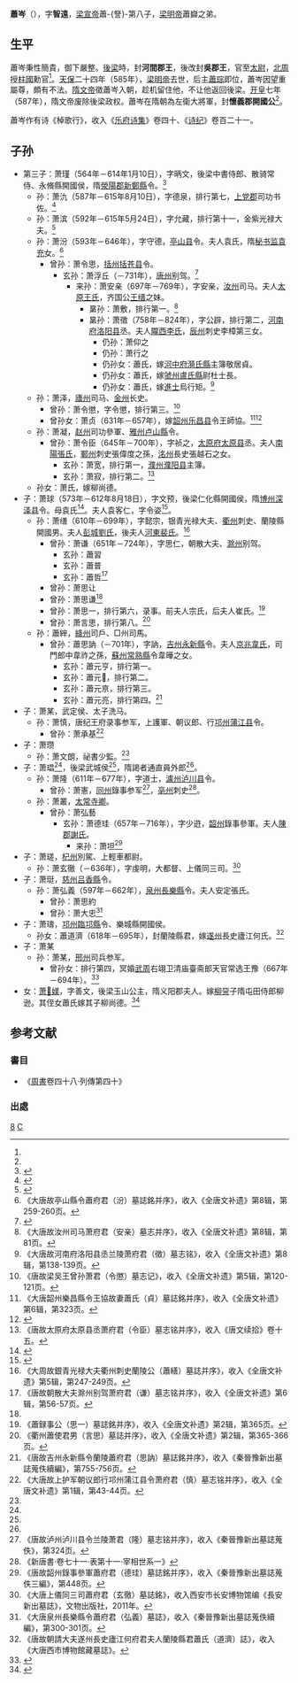 '''蕭岑'''（{{bd|6世紀||？|catIdx=X}}），字'''智遠'''，[[梁宣帝|梁宣帝]]蕭-{詧}-第八子，[[梁明帝|梁明帝]]蕭巋之弟。

==生平==
蕭岑秉性簡貴，御下嚴整。[[後梁_(南朝)|後梁]]時，封'''河間郡王'''，後改封'''吳郡王'''，官至[[太尉|太尉]]，[[北周|北周]]授[[柱國|柱國]]勳官<ref name=hm/>。[[天保_(西梁)|天保]]二十四年（585年），[[梁明帝|梁明帝]]去世，后主[[蕭琮|蕭琮]]即位，蕭岑因望重屬尊，頗有不法。[[隋文帝|隋文帝]]徵蕭岑入朝，趁机留住他，不让他返回後梁。[[开皇|开皇]]七年（587年），隋文帝废除後梁政权。蕭岑在隋朝為左衛大將軍，封'''懷義郡開國公'''<ref name=hm/>。

蕭岑作有诗《棹歌行》，收入《[[乐府诗集|乐府诗集]]》卷四十、《[[诗纪|诗纪]]》卷百二十一。

==子孙==
{{參見|蘭陵蕭氏世系圖 (梁室分系)}}
* 第三子：萧瑾（564年－614年1月10日），字昞文，後梁中書侍郎、散骑常侍、永脩縣開國侯，隋[[滎陽郡|滎陽郡]][[新鄭縣|新鄭縣]]令。<ref>{{cite web|title=《大隋故滎陽郡新鄭縣令蕭明府（瑾）墓誌銘并序》|url=http://csid.zju.edu.cn/tomb/stone/detail?id=8a8fbda74ca22703014ca22a5b9415cf&rubbingId=8a8fbda74d093780014d27012f4015e2|publisher=浙江大學中國歷代墓誌數據庫|access-date=2021-01-13|archive-date=2021-01-14|archive-url=https://web.archive.org/web/20210114130525/http://csid.zju.edu.cn/tomb/stone/detail?id=8a8fbda74ca22703014ca22a5b9415cf&rubbingId=8a8fbda74d093780014d27012f4015e2|dead-url=no}}</ref>
** 孙：萧氿（587年－615年8月10日），字德泉，排行第七，[[上党郡|上党郡]]司功书佐。<ref>{{cite web|title=《隋故上黨郡司功書佐蕭君（氿）墓誌銘并序》|url=http://csid.zju.edu.cn/tomb/stone/detail?id=8a8fbda74ca22703014ca22a60751604&rubbingId=8a8fbda74d093780014d270138671617|publisher=浙江大學中國歷代墓誌數據庫|access-date=2021-01-13|archive-date=2021-01-14|archive-url=https://web.archive.org/web/20210114080243/http://csid.zju.edu.cn/tomb/stone/detail?id=8a8fbda74ca22703014ca22a60751604&rubbingId=8a8fbda74d093780014d270138671617|dead-url=no}}</ref>
** 孙：萧滨（592年－615年5月24日），字允藏，排行第十一，金紫光禄大夫。<ref>{{cite web|title=《大隋金紫光祿大夫蕭岑孫內宮堂姪故蕭濱之銘》|url=http://csid.zju.edu.cn/tomb/stone/detail?id=8a8fbda74ca22703014ca22a5eff15f5&rubbingId=8a8fbda74d093780014d270135b41608|publisher=浙江大學中國歷代墓誌數據庫|access-date=2021-01-13|archive-date=2021-01-15|archive-url=https://web.archive.org/web/20210115023827/http://csid.zju.edu.cn/tomb/stone/detail?id=8a8fbda74ca22703014ca22a5eff15f5&rubbingId=8a8fbda74d093780014d270135b41608|dead-url=no}}</ref>
** 孙：萧汾（593年－646年），字守德，[[亭山县|亭山县]]令。夫人袁氏，隋[[秘书监|秘书监]][[袁充|袁充]]女。<ref>《大唐故亭山縣令蕭府君（汾）墓誌銘并序》，收入《全唐文补遗》第8辑，第259-260页。</ref>
*** 曾孙：萧令思，[[括州|括州]][[莲都区|括苍县]]令。
**** 玄孙：萧浮丘（－731年），[[唐州_(唐朝)|唐州]]别驾。<ref>{{cite web|title=《唐故唐州別駕蕭君（浮丘）墓誌銘》|url=http://csid.zju.edu.cn/tomb/stone/detail?id=8a8fbda74ca22703014ca228fd4b07d4&rubbingId=8a8fbda74d093780014d26fed2f007e7|publisher=浙江大學中國歷代墓誌數據庫|access-date=2021-01-13|archive-date=2021-01-14|archive-url=https://web.archive.org/web/20210114212338/http://csid.zju.edu.cn/tomb/stone/detail?id=8a8fbda74ca22703014ca228fd4b07d4&rubbingId=8a8fbda74d093780014d26fed2f007e7|dead-url=no}}</ref>
***** 来孙：萧安亲（697年－769年），字安亲，[[汝州_(古代)|汝州]]司马。夫人[[太原王氏|太原王氏]]，齐国公[[王缙|王缙]]之妹。
****** 晜孙：萧敷，排行第一。<ref>《大唐故汝州司马萧府君（安亲）墓志并序》，收入《全唐文补遗》第8辑，第81页。</ref>
****** 晜孙：萧徵（758年－824年），字公辟，排行第二，[[河南府|河南府]][[洛阳县|洛阳县]]丞。夫人[[隴西李氏|隴西李氏]]，[[辰州_(隋朝)|辰州]]刺史李樟第三女。
******* 仍孙：萧仰之
******* 仍孙：萧行之
******* 仍孙女：蕭氏，嫁[[蒲州_(北周)|河中府]][[漪氏縣|漪氏縣]]主簿敬居貞。
******* 仍孙女：蕭氏，嫁[[虢州|虢州]][[盧氏縣|盧氏縣]]尉杜士長。
******* 仍孙女：蕭氏，嫁[[進士|進士]]烏行矩。<ref>《大唐故河南府洛阳县丞兰陵萧府君（徵）墓志铭》，收入《全唐文补遗》第8辑，第138-139页。</ref>
** 孙：萧泽，[[廬州_(隋朝)|廬州]]司马、[[金州_(陕西)|金州]]长史。
*** 曾孙：萧令懲，字令懲，排行第三。<ref>《唐故梁吴王曾孙萧君（令懲）墓志记》，收入《全唐文补遗》第5辑，第120-121页。</ref>
*** 曾孙女：萧贞（631年－657年），嫁[[韶州|韶州]][[樂昌縣_(廣東)|乐昌县]]令王師協。<ref>《大唐韶州樂昌縣令王協故妻蕭氏（貞）墓誌銘并序》，收入《全唐文补遗》第6辑，第323页。</ref><ref>{{cite web|title=《大周故韶州樂昌縣令上柱國王府君（師協）墓誌銘》|url=http://csid.zju.edu.cn/tomb/stone/detail?id=8a8fbda74ca22703014ca229c9f5100f&rubbingId=8a8fbda74d093780014d270036dd1022|publisher=浙江大學中國歷代墓誌數據庫}}</ref>
** 孙：萧凝，[[赵州_(北齐)|赵州]]司功參軍、[[雅州|雅州]][[卢山縣|卢山縣]]令。
*** 曾孙：萧令臣（645年－700年），字祯之，[[太原府|太原府]][[太原县|太原县]]丞。夫人[[南陽張氏|南陽張氏]]，[[鄆州|鄆州]]刺史張偉度之孫，[[洺州|洺州]]長史張越石之女。
**** 玄孙：萧宽，排行第一，[[濮州|濮州]][[濮阳县|濮阳县]]主簿。
**** 玄孙：萧寂，排行第二。<ref>《唐故太原府太原县丞萧府君（令臣）墓志铭并序》，收入《唐文续拾》卷十五。</ref>
** 孙女：萧氏，嫁柳尚德。
* 子：萧球（573年－612年8月18日），字文预，後梁仁化縣開國侯，隋[[博州|博州]][[深泽县|深泽县]]令。母袁氏<ref>{{cite web|title=《隋蕭球誌》|url=http://csid.zju.edu.cn/tomb/stone/detail?id=8a8fbda74ca22703014ca22a58cd15b0&rubbingId=8a8fbda74d093780014d270129be15c3|publisher=浙江大學中國歷代墓誌數據庫}}</ref>。夫人袁客仁，字令姿<ref>{{cite web|title=《梁太子洗馬秘書丞仁化侯隨博州深澤縣令蕭公（球）夫人袁氏（客仁）墓誌銘》|url=http://csid.zju.edu.cn/tomb/stone/detail?id=8a8fbda74ca22703014ca22a66621647&rubbingId=8a8fbda74d093780014d2701433f165a|publisher=浙江大學中國歷代墓誌數據庫}}</ref>。
** 孙：萧缮（610年－699年），字懿宗，银青光禄大夫、[[衢州|衢州]]刺史、蘭陵縣開國男。夫人[[彭城劉氏|彭城劉氏]]，後夫人[[河東裴氏|河東裴氏]]。<ref name=shan>《大周故銀青光禄大夫衢州刺史蘭陵公（蕭繕）墓誌并序》，收入《全唐文补遗》第5辑，第247-249页。</ref>
*** 曾孙：萧谦（651年－724年），字思仁，朝散大夫、[[滁州_(古代)|滁州]]别驾。
**** 玄孙：蕭習
**** 玄孙：蕭普
**** 玄孙：蕭哲<ref>《唐故朝散大夫滁州别驾萧府君（谦）墓志铭并序》，收入《全唐文补遗》第6辑，第56-57页。</ref>
*** 曾孙：萧思让
*** 曾孙：萧思谦<ref name=shan/>
*** 曾孙：萧思一，排行第六，录事。前夫人宗氏，后夫人崔氏。<ref>《蕭録事公（思一）墓誌銘并序》，收入《全唐文补遗》第2辑，第365页。</ref>
*** 曾孙：萧言思，排行第八。<ref>《衢州蕭使君男（言思）墓誌并序》，收入《全唐文补遗》第2辑，第365-366页。</ref>
** 孙：蕭縡，[[絳州|絳州]]司戶、□州司馬。
*** 曾孙：蕭思訥（－701年），字訥，[[吉州_(隋朝)|吉州]][[永新縣|永新縣]]令。夫人[[京兆韋氏|京兆韋氏]]，司門郎中韋祚之孫，[[蘇州_(古代)|蘇州]][[常熟縣|常熟縣]]令韋曄之女。
**** 玄孙：蕭元亨，排行第一。
**** 玄孙：蕭元𠅲，排行第二。
**** 玄孙：蕭元亰，排行第三。
**** 玄孙：蕭元亮，排行第四。<ref>《唐故吉州永新縣令蘭陵蕭府君（思訥）墓誌銘并序》，收入《秦晉豫新出墓誌蒐佚續編》，第755-756页。</ref>
* 子：萧某，武定侯、太子洗马。
** 孙：萧慎，唐纪王府录事参军，上護軍、朝议郎、行[[邛州|邛州]][[蒲江县|蒲江县]]令。
*** 曾孙：萧承基<ref>《大唐故上护军朝议郎行邛州蒲江县令萧府君（慎）墓志铭并序》，收入《全唐文补遗》第1辑，第43-44页。</ref>
* 子：萧瓒
** 孙：萧文朗，祕書少監。<ref name=xts71/>
* 子：萧琩<ref name=xts71/>，後梁武城侯<ref name=xl/>，隋謁者通直員外郎<ref name=xdg/>。
** 孙：萧隆（611年－677年），字道士，[[泸州_(古代)|瀘州]][[泸川县|泸川县]]令。
*** 曾孙：萧憲，[[同州|同州]]錄事参军<ref name=xl>《唐故泸州泸川县令兰陵萧君（隆）墓志铭并序》，收入《秦晉豫新出墓誌蒐佚》，第324页。</ref>，[[亳州_(古代)|亳州]]刺史<ref name=xts71>《新唐書·卷七十一·表第十一·宰相世系一》</ref>。
** 孙：萧叢，[[太常寺卿|太常寺卿]]。
*** 曾孙：萧弘藝
**** 玄孙：萧德珪（657年－716年），字少逰，[[韶州|韶州]]錄事參軍。夫人[[陳郡謝氏|陳郡謝氏]]。
***** 来孙：萧坦<ref name=xdg>《唐故韶州錄事參軍蕭府君（德珪）墓誌銘并序》，收入《秦晉豫新出墓誌蒐佚三編》，第448页。</ref>
* 子：萧瑳，[[杞州|杞州]]別駕、上輕車都尉。
** 孙：萧玄徹（－636年），字虔明，大都督、上儀同三司。<ref>《大唐上儀同三司蕭府君（玄徹）墓誌銘》，收入西安市长安博物馆编《長安新出墓誌》，文物出版社，2011年。</ref>
* 子：萧珽，[[慈州_(唐朝)|慈州]][[吕香縣|吕香縣]]令。
** 孙：萧弘義（597年－662年），[[泉州_(隋朝)|泉州]][[长乐县_(唐朝)|長樂縣]]令。夫人安定張氏。
*** 曾孙：萧思約
*** 曾孙：萧大忠<ref>《大唐泉州長樂縣令蕭府君（弘義）墓誌》，收入《秦晉豫新出墓誌蒐佚續編》，第300-301页。</ref>
* 子：萧璹，[[邛州|邛州]][[臨邛縣|臨邛縣]]令、樂城縣開國侯。
** 孙女：蕭道濟（618年－695年），封蘭陵縣君，嫁[[遂州|遂州]]長史廬江何氏。<ref>《唐故朝請大夫遂州長史廬江何府君夫人蘭陵縣君蕭氏（道濟）誌》，收入《大唐西市博物館藏墓誌》。</ref>
* 子：萧某
** 孙：萧某，[[邢州|邢州]]司兵参军。
*** 曾孙女：排行第四，冥婚[[武周|武周]]右翊卫清庙臺斋郎天官常选王豫（667年－694年）。<ref>{{cite web|title=《大周故右翊衛清廟臺齋郎天官常選王豫墓誌銘》|url=http://csid.zju.edu.cn/tomb/stone/detail?id=8a8fbda74ca22703014ca228b79e053a&rubbingId=8a8fbda74d093780014d26fe61ce054d|publisher=浙江大學中國歷代墓誌數據庫|access-date=2021-01-13|archive-date=2021-01-16|archive-url=https://web.archive.org/web/20210116143247/http://csid.zju.edu.cn/tomb/stone/detail?id=8a8fbda74ca22703014ca228b79e053a&rubbingId=8a8fbda74d093780014d26fe61ce054d|dead-url=no}}</ref>
* 女：[[萧𫱮媄|萧𫱮媄]]，字善文，後梁玉山公主，隋义阳郡夫人。嫁[[柳䛒|柳䛒]]子隋屯田侍郎柳逊。其侄女蕭氏嫁其子柳尚德。<ref name=hm>{{cite web|title=《大唐故隋屯田侍郎柳府君夫人蕭氏（𫱮媄）墓誌銘》|url=http://csid.zju.edu.cn/tomb/stone/detail?id=8a8fbda74ca22703014ca2284db8016c&rubbingId=8a8fbda74d093780014d26fdafd9017f|publisher=浙江大學中國歷代墓誌數據庫|access-date=2021-01-13|archive-date=2021-01-14|archive-url=https://web.archive.org/web/20210114083058/http://csid.zju.edu.cn/tomb/stone/detail?id=8a8fbda74ca22703014ca2284db8016c&rubbingId=8a8fbda74d093780014d26fdafd9017f|dead-url=no}}</ref>

==参考文献==
===書目===
*《[[周書|周書]]卷四十八‧列傳第四十》
===出處===
{{reflist|2}}

[[Category:梁宣帝皇子|8]]
[[Category:蘭陵蕭氏|C]]